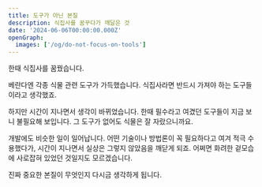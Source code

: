 ```yaml
---
title: 도구가 아닌 본질
description: 식집사를 꿈꾸다가 깨달은 것
date: '2024-06-06T00:00:00.000Z'
openGraph:
  images: ['/og/do-not-focus-on-tools']
---
```


한때 식집사를 꿈꿨습니다.

베란다엔 각종 식물 관련 도구가 가득했습니다. 식집사라면 반드시 가져야 하는 도구들이라고 생각했죠.

하지만 시간이 지나면서 생각이 바뀌었습니다. 한때 필수라고 여겼던 도구들이 지금 보니 불필요해 보입니다. 그 도구가 없어도 식물은 잘 자랐으니까요.

개발에도 비슷한 일이 일어납니다. 어떤 기술이나 방법론이 꼭 필요하다고 여겨 적극 수용했다가, 시간이 지나면서 실상은 그렇지 않았음을 깨닫게 되죠. 어쩌면 화려한 겉모습에 사로잡혀 있었던 것일지도 모르겠습니다.

진짜 중요한 본질이 무엇인지 다시금 생각하게 됩니다.
